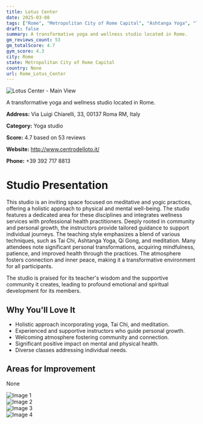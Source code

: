 ```yaml
---
title: Lotus Center
date: 2025-03-08
tags: ["Rome", "Metropolitan City of Rome Capital", "Ashtanga Yoga", "Tai Chi", "Qi Gong", "welcoming atmosphere", "community-focused", "Rome"]  
draft: false
summary: A transformative yoga and wellness studio located in Rome.
gm_reviews_count: 53
gm_totalScore: 4.7
gym_score: 4.3
city: Rome
state: Metropolitan City of Rome Capital
country: None
url: Rome_Lotus_Center
---
```


<div className="aspect-[16/9] relative my-8">
  <img 
    src="https://lh5.googleusercontent.com/p/AF1QipOlWFeBrcey5OuOtD5kNh4w449b2FhW1MYlx_7U=w1920-h1080-k-no"
    alt="Lotus Center - Main View"
    className="object-cover absolute inset-0 w-full h-full rounded-lg"
  />
</div>

A transformative yoga and wellness studio located in Rome.

**Address:** Via Luigi Chiarelli, 33, 00137 Roma RM, Italy

**Category:** Yoga studio

**Score:** 4.7 based on 53 reviews

**Website:** http://www.centrodelloto.it/

**Phone:** +39 392 717 8813

# Studio Presentation

This studio is an inviting space focused on meditative and yogic practices, offering a holistic approach to physical and mental well-being. The studio features a dedicated area for these disciplines and integrates wellness services with professional health practitioners. Deeply rooted in community and personal growth, the instructors provide tailored guidance to support individual journeys. The teaching style emphasizes a blend of various techniques, such as Tai Chi, Ashtanga Yoga, Qi Gong, and meditation. Many attendees note significant personal transformations, acquiring mindfulness, patience, and improved health through the practices. The atmosphere fosters connection and inner peace, making it a transformative environment for all participants.

The studio is praised for its teacher's wisdom and the supportive community it creates, leading to profound emotional and spiritual development for its members.

## Why You'll Love It

- Holistic approach incorporating yoga, Tai Chi, and meditation.
- Experienced and supportive instructors who guide personal growth.
- Welcoming atmosphere fostering community and connection.
- Significant positive impact on mental and physical health.
- Diverse classes addressing individual needs.

## Areas for Improvement

None

<div className="grid grid-cols-1 xl:grid-cols-2 gap-4 my-8">
<div className="aspect-[4/3] relative"><img src="https://lh5.googleusercontent.com/p/AF1QipOA6-aOHQ26LMvro5aEg-RKQFsH1Gc_Qx1JhErb=w1920-h1080-k-no" alt="Image 1" className="object-cover absolute inset-0 w-full h-full rounded-lg" /></div>
<div className="aspect-[4/3] relative"><img src="https://lh5.googleusercontent.com/p/AF1QipMOJVoTRBE_826HLGiYdUhKU7iEDSrIHZ5_nEmb=w1920-h1080-k-no" alt="Image 2" className="object-cover absolute inset-0 w-full h-full rounded-lg" /></div>
<div className="aspect-[4/3] relative"><img src="https://lh5.googleusercontent.com/p/AF1QipNpWrk8mRQliKQaiLU-MSlBhyVdThQNcWkFDAbV=w1920-h1080-k-no" alt="Image 3" className="object-cover absolute inset-0 w-full h-full rounded-lg" /></div>
<div className="aspect-[4/3] relative"><img src="https://lh5.googleusercontent.com/p/AF1QipPvhu0Tdu3E3SohJp0nHnh2c1NKvPFpRNtxGcqw=w1920-h1080-k-no" alt="Image 4" className="object-cover absolute inset-0 w-full h-full rounded-lg" /></div>
</div>